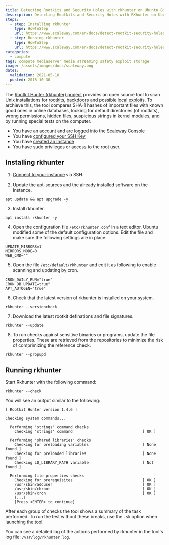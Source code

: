 ```yaml
---
title: Detecting Rootkits and Security Holes with rkhunter on Ubuntu Bionic
description: Detecting Rootkits and Security Holes with RKhunter on Ubuntu Bionic Beaver (18.04)
steps:
  - step: Installing rkhunter
    type: HowToStep
    url: https://www.scaleway.com/en/docs/detect-rootkit-security-holes-rkhunter-ubuntu/#-Installing-rkhunter
  - step: Running rkhunter
    type: HowToStep
    url: https://www.scaleway.com/en/docs/detect-rootkit-security-holes-rkhunter-ubuntu/#-Running-rkhunter
categories:
  - compute
tags: compute mediaserver media streaming safety exploit storage
image: /assets/images/docs/scaleway.png
dates:
  validation: 2021-05-10
  posted: 2018-10-30
---
```


The [Rootkit Hunter (rkhunter) project](http://rkhunter.sourceforge.net/) provides an open source tool to scan Unix installations for [rootkits](https://en.wikipedia.org/wiki/Rootkit), [backdoors](<https://en.wikipedia.org/wiki/Backdoor_(computing)>) and possible [local exploits](<https://en.wikipedia.org/wiki/Exploit_(computer_security)>). To archieve this, the tool compares SHA-1 hashes of important files with known good ones in online databases, looking for default directories (of rootkits), wrong permissions, hidden files, suspicious strings in kernel modules, and by running special tests on the computer.

<Message type="requirement">

  - You have an account and are logged into the [Scaleway Console](https://console.scaleway.com)
  - You have [configured your SSH Key](/console/my-project/how-to/create-ssh-key)
  - You have [created an Instance](/compute/instances/how-to/create-an-instance)
  - You have sudo privileges or access to the root user.

</Message>

## Installing rkhunter

1. [Connect to your instance](/compute/instances/how-to/connect-to-instance/) via SSH.

2. Update the apt-sources and the already installed software on the Instance.

  ```
  apt update && apt upgrade -y
  ```

3. Install rkhunter.

  ```
  apt install rkhunter -y
  ```

4. Open the configuration file `/etc/rkhunter.conf` in a text editor. Ubuntu modified some of the default configuration options. Edit the file and make sure the following settings are in place:

  ```
  UPDATE_MIRRORS=1
  MIRRORS_MODE=0
  WEB_CMD=""
  ```

5. Open the file `/etc/default/rkhunter` and edit it as following to enable scanning and updating by cron.

  ```
  CRON_DAILY_RUN="true"
  CRON_DB_UPDATE=true"
  APT_AUTOGEN="true"
  ```

6. Check that the latest version of rkhunter is installed on your system.

  ```
  rkhunter --versioncheck
  ```

7. Download the latest rootkit definations and file signatures.

  ```
  rkhunter --update
  ```

8. To run checks against sensitive binaries or programs, update the file properties. These are retrieved from the repositories to minimize the risk of comprimizing the reference check.

  ```
  rkhunter --propupd
  ```

## Running rkhunter

Start Rkhunter with the following command:

```
rkhunter --check
```
You will see an output similar to the following:

```
[ Rootkit Hunter version 1.4.6 ]

Checking system commands...

  Performing 'strings' command checks
    Checking 'strings' command                               [ OK ]

  Performing 'shared libraries' checks
    Checking for preloading variables                        [ None found ]
    Checking for preloaded libraries                         [ None found ]
    Checking LD_LIBRARY_PATH variable                        [ Not found ]

  Performing file properties checks
    Checking for prerequisites                               [ OK ]
    /usr/sbin/adduser                                        [ OK ]
    /usr/sbin/chroot                                         [ OK ]
    /usr/sbin/cron                                           [ OK ]
    [...]
    [Press <ENTER> to continue]
```

After each group of checks the tool shows a summary of the task performed. To run the test without these breaks, use the `-sk` option when launching the tool.

You can see a detailed log of the actions performed by rkhunter in the tool's log file: `/var/log/rkhunter.log`.
